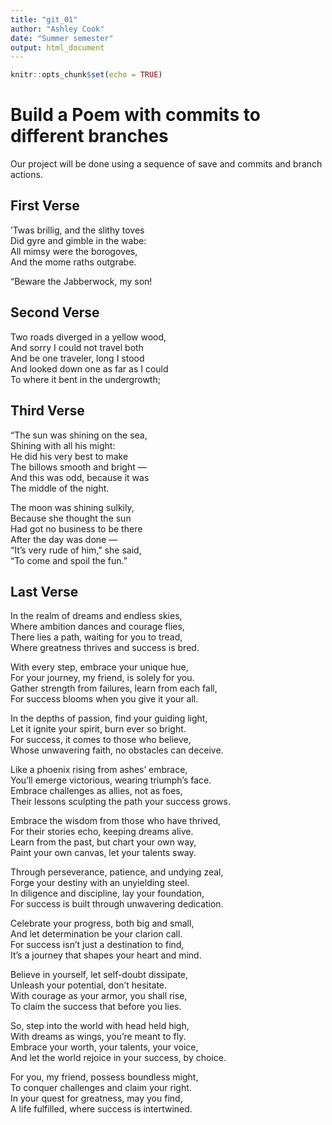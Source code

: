 ```yaml
---
title: "git_01"
author: "Ashley Cook"
date: "Summer semester"
output: html_document
---
```


```r
knitr::opts_chunk$set(echo = TRUE)
```
# Build a Poem with commits to different branches
Our project will be done using a sequence of save and commits and branch actions.
<!-- Do not modify or change any text in "!--" bracketed areas such as this --- these are instructions to
you, if you change any of this the git program will notice it and compromise your git merging strategy !-->

## First Verse 
<!--Put the first five lines of a poem by Lewis Carrol in this section!-->
’Twas brillig, and the slithy toves  
      Did gyre and gimble in the wabe:  
All mimsy were the borogoves,  
      And the mome raths outgrabe.  
  
“Beware the Jabberwock, my son!  
  
## Second Verse
<!--Put the first five lines of a poem by Robert Frost here!-->
Two roads diverged in a yellow wood,  
And sorry I could not travel both  
And be one traveler, long I stood  
And looked down one as far as I could  
To where it bent in the undergrowth;  
  
## Third Verse
<!--Put the first two verses of The Walrus and the Carpenter here!-->
"The sun was shining on the sea,  
      Shining with all his might:  
He did his very best to make  
      The billows smooth and bright —  
And this was odd, because it was  
      The middle of the night.  
  
The moon was shining sulkily,  
      Because she thought the sun  
Had got no business to be there  
      After the day was done —  
"It's very rude of him," she said,  
      "To come and spoil the fun."  
  
## Last Verse
<!--Put a short poem you created using chatGPT of 20 to 30 lines,here!-->
In the realm of dreams and endless skies,  
Where ambition dances and courage flies,  
There lies a path, waiting for you to tread,  
Where greatness thrives and success is bred.  
  
With every step, embrace your unique hue,  
For your journey, my friend, is solely for you.  
Gather strength from failures, learn from each fall,  
For success blooms when you give it your all.  
  
In the depths of passion, find your guiding light,  
Let it ignite your spirit, burn ever so bright.  
For success, it comes to those who believe,  
Whose unwavering faith, no obstacles can deceive.  
  
Like a phoenix rising from ashes' embrace,  
You'll emerge victorious, wearing triumph's face.  
Embrace challenges as allies, not as foes,  
Their lessons sculpting the path your success grows.  
  
Embrace the wisdom from those who have thrived,  
For their stories echo, keeping dreams alive.  
Learn from the past, but chart your own way,  
Paint your own canvas, let your talents sway.  
  
Through perseverance, patience, and undying zeal,  
Forge your destiny with an unyielding steel.  
In diligence and discipline, lay your foundation,  
For success is built through unwavering dedication.  
  
Celebrate your progress, both big and small,  
And let determination be your clarion call.  
For success isn't just a destination to find,  
It's a journey that shapes your heart and mind.  
  
Believe in yourself, let self-doubt dissipate,  
Unleash your potential, don't hesitate.  
With courage as your armor, you shall rise,  
To claim the success that before you lies.  
  
So, step into the world with head held high,  
With dreams as wings, you're meant to fly.  
Embrace your worth, your talents, your voice,  
And let the world rejoice in your success, by choice.  
  
For you, my friend, possess boundless might,  
To conquer challenges and claim your right.  
In your quest for greatness, may you find,  
A life fulfilled, where success is intertwined.  






